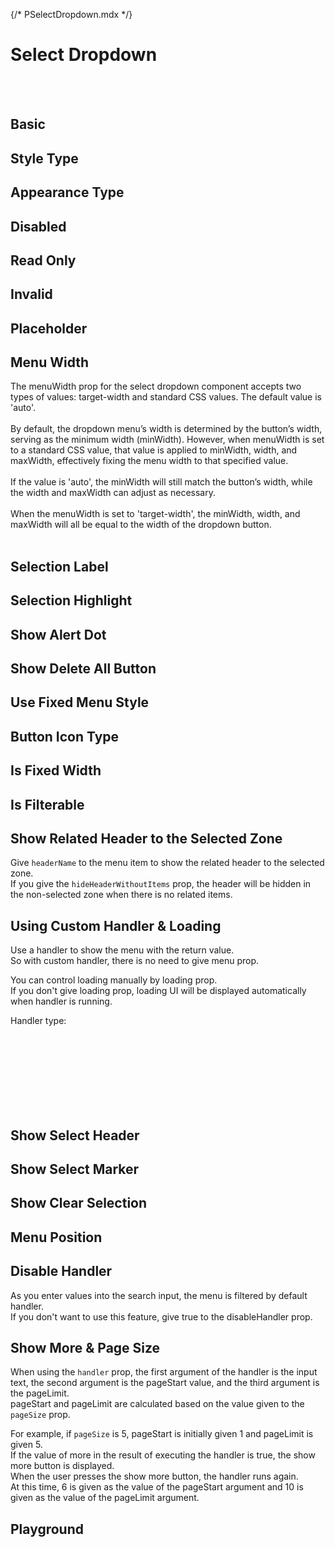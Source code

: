 {/* PSelectDropdown.mdx */}



<Meta of={PSelectDropdownStories} />


# Select Dropdown
<br/>
<br/>

## Basic
<Canvas of={PSelectDropdownStories.Basic} />

## Style Type
<Canvas of={PSelectDropdownStories.StyleType} />

## Appearance Type
<Canvas of={PSelectDropdownStories.AppearanceType} />

## Disabled
<Canvas of={PSelectDropdownStories.Disabled} />

## Read Only
<Canvas of={PSelectDropdownStories.ReadOnly} />

## Invalid
<Canvas of={PSelectDropdownStories.Invalid} />

## Placeholder
<Canvas of={PSelectDropdownStories.Placeholder} />

## Menu Width
The menuWidth prop for the select dropdown component accepts two types of values: target-width and standard CSS values. The default value is 'auto'.
<br/><br/>
By default, the dropdown menu’s width is determined by the button’s width, serving as the minimum width (minWidth). However, when menuWidth is set to a standard CSS value, that value is applied to minWidth, width, and maxWidth, effectively fixing the menu width to that specified value.
<br/><br/>
If the value is 'auto', the minWidth will still match the button’s width, while the width and maxWidth can adjust as necessary.
<br/><br/>
When the menuWidth is set to 'target-width', the minWidth, width, and maxWidth will all be equal to the width of the dropdown button.
<br/><br/>
<Canvas of={PSelectDropdownStories.MenuWidth} />

## Selection Label
<Canvas of={PSelectDropdownStories.SelectionLabel} />

## Selection Highlight
<Canvas of={PSelectDropdownStories.SelectionHighlight} />

## Show Alert Dot
<Canvas of={PSelectDropdownStories.ShowAlertDot} />

## Show Delete All Button
<Canvas of={PSelectDropdownStories.ShowDeleteAllButton} />

## Use Fixed Menu Style
<Canvas of={PSelectDropdownStories.UseFixedMenuStyle} />

## Button Icon Type
<Canvas of={PSelectDropdownStories.ButtonIconType} />

## Is Fixed Width
<Canvas of={PSelectDropdownStories.IsFixedWidth} />

## Is Filterable
<Canvas of={PSelectDropdownStories.IsFilterable} />

## Show Related Header to the Selected Zone

Give ```headerName``` to the menu item to show the related header to the selected zone. <br/>
If you give the ```hideHeaderWithoutItems``` prop, the header will be hidden in the non-selected zone when there is no related items. <br/>
<Canvas of={PSelectDropdownStories.ShowRelatedHeadertotheSelectedZone} />

## Using Custom Handler & Loading

Use a handler to show the menu with the return value. <br/>
So with custom handler, there is no need to give menu prop. <br/>

You can control loading manually by loading prop. <br/>
If you don't give loading prop, loading UI will be displayed automatically when handler is running. <br/>

Handler type:

```typescript
interface HandlerRes {
    results: MenuItem[]; // this is context menu items
    totalCount?: number; // will be deprecated
    more?: boolean; // Whether to show 'show more' item on the bottom or not
}
interface AutocompleteHandler {
    (inputText: string, pageStart?: number, pageLimit?: number): Promise<HandlerRes>|HandlerRes;
}
```
<Canvas of={PSelectDropdownStories.UsingCustomHandlerAndLoading} />

## Show Select Header
<Canvas of={PSelectDropdownStories.ShowSelectHeader} />

## Show Select Marker
<Canvas of={PSelectDropdownStories.ShowSelectMarker} />

## Show Clear Selection
<Canvas of={PSelectDropdownStories.ShowClearSelection} />

## Menu Position
<Canvas of={PSelectDropdownStories.MenuPosition} />

## Disable Handler

As you enter values into the search input, the menu is filtered by default handler. <br/>
If you don't want to use this feature, give true to the disableHandler prop.
<Canvas of={PSelectDropdownStories.DisableHandler} />

## Show More & Page Size

When using the `handler` prop, the first argument of the handler is the input text, the second argument is the pageStart value, and the third argument is the pageLimit. <br/>
pageStart and pageLimit are calculated based on the value given to the `pageSize` prop. <br/>

For example, if `pageSize` is 5, pageStart is initially given 1 and pageLimit is given 5. <br/>
If the value of more in the result of executing the handler is true, the show more button is displayed. <br/>
When the user presses the show more button, the handler runs again. <br/>
At this time, 6 is given as the value of the pageStart argument and 10 is given as the value of the pageLimit argument. <br/>
<Canvas of={PSelectDropdownStories.ShowMoreAndPageSize} />

## Playground
<Canvas of={PSelectDropdownStories.Playground} />
<Controls of={PSelectDropdownStories.Playground} />

<br/>
<br/>
